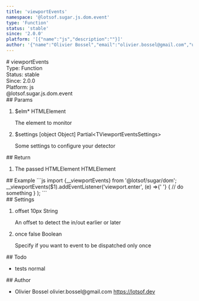 ```yaml
---
title: 'viewportEvents'
namespace: '@lotsof.sugar.js.dom.event'
type: 'Function'
status: 'stable'
since: '2.0.0'
platform: '[{"name":"js","description":""}]'
author: '{"name":"Olivier Bossel","email":"olivier.bossel@gmail.com","url":"https://lotsof.dev"}'
---
```


<div class="docmap-mdx">
  # viewportEvents
  <div class="_metas">
    <div class="_type">
      <span class="_type-label">Type:</span>
      <span class="_type-value">Function</span>
    </div>
    <div class="_status">
      <span class="_status-label">Status:</span>
      <span class="_status-value -stable">stable</span>
    </div>
    <div class="_since">
      <span class="_since-label">Since:</span>
      <span class="_since-value">2.0.0</span>
    </div>
    <div class="_platform">
      <span class="_platform-label">Platform:</span>
      <span class="_platform-value -js">js</span>
    </div>
  </div>
  <div class="_namespace">@lotsof.sugar.js.dom.event</div>
  <div class="_params">
    ## Params
    <ol class="_list">
      <li class="_item">
        <span class="_name">
          $elm<span class="_required">*</span>
        </span>
        <span class="_default"></span> <span class="_type">HTMLElement</span>
        <p class="_description">The element to monitor</p>
      </li>
      <li class="_item">
        <span class="_name">$settings</span>
        <span class="_default">&lsqb;object Object&rsqb;</span> <span class="_type">
          Partial&lt;TViewportEventsSettings&gt;
        </span>
        <p class="_description">Some settings to configure your detector</p>
      </li>
    </ol>
  </div>
  <div class="_return">
    ## Return
    <ol class="_list">
      <li class="_item">
        <span class="_description">The passed HTMLElement</span>
        <span class="_default"></span>
        <span class="_type">HTMLElement</span>
      </li>
    </ol>
  </div>
  <div class="_examples">
    ## Example ```js import {__viewportEvents} from '@lotsof/sugar/dom';
    __viewportEvents($1).addEventListener('viewport.enter', (e) =>{' '}
    {
      // do something
    }
    ); ```
  </div>
  <div class="_settings">
    ## Settings
    <ol class="_list">
      <li class="_item">
        <span class="_name">offset</span>
        <span class="_default">10px</span> <span class="_type">String</span>
        <p class="_description">
          An offset to detect the in/out earlier or later
        </p>
      </li>
      <li class="_item">
        <span class="_name">once</span>
        <span class="_default">false</span> <span class="_type">Boolean</span>
        <p class="_description">
          Specify if you want to event to be dispatched only once
        </p>
      </li>
    </ol>
  </div>
  <div class="_todo">
    ## Todo
    <ul class="_list">
      <li class="_item">
        <span class="_description">tests</span>
        <span class="_priority -normal">normal</span>
      </li>
    </ul>
  </div>
  <div class="_author">
    ## Author
    <ul class="_list">
      <li class="_item">
        <span class="_name">Olivier Bossel</span>
        <span class="_email">olivier.bossel@gmail.com</span>
        <a href="https://lotsof.dev" target="_blank" class="_url">
          https://lotsof.dev
        </a>
      </li>
    </ul>
  </div>
</div>
